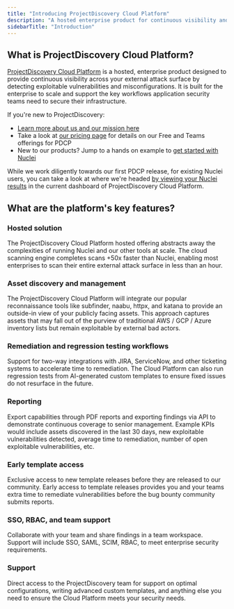 ```yaml
---
title: "Introducing ProjectDiscovery Cloud Platform"
description: "A hosted enterprise product for continuous visibility and vulnerability scanning"
sidebarTitle: "Introduction"
---
```

## What is ProjectDiscovery Cloud Platform? 

[ProjectDiscovery Cloud Platform](https://projectdiscovery.io/platform) is a hosted, enterprise product designed to provide continuous visibility across your external attack surface by detecting exploitable vulnerabilities and misconfigurations. 
It is built for the enterprise to scale and support the key workflows application security teams need to secure their infrastructure.

If you're new to ProjectDiscovery: 
 - [Learn more about us and our mission here](https://projectdiscovery.io/)
 - Take a look at [our pricing page](https://projectdiscovery.io/pricing) for details on our Free and Teams offerings for PDCP
 - New to our products? Jump to a hands on example to [get started with Nuclei](/getstarted-overview)

<Note> While we work diligently towards our first PDCP release, for existing Nuclei users, you can take a look at where we're headed [by viewing your Nuclei results](/cloud/nuclei-integration) in the current dashboard of ProjectDiscovery Cloud Platform.</Note>  

## What are the platform's key features? 

### Hosted solution

The ProjectDiscovery Cloud Platform hosted offering abstracts away the complexities of running Nuclei and our other tools at scale. 
The cloud scanning engine completes scans +50x faster than Nuclei, enabling most enterprises to scan their entire external attack surface in less than an hour.

### Asset discovery and management

The ProjectDiscovery Cloud Platform will integrate our popular reconnaissance tools like subfinder, naabu, httpx, and katana to provide an outside-in view of your publicly facing assets. 
This approach captures assets that may fall out of the purview of traditional AWS / GCP / Azure inventory lists but remain exploitable by external bad actors. 

### Remediation and regression testing workflows

Support for two-way integrations with JIRA, ServiceNow, and other ticketing systems to accelerate time to remediation. The Cloud Platform can also run regression tests from AI-generated custom templates to ensure fixed issues do not resurface in the future.

### Reporting 

Export capabilities through PDF reports and exporting findings via API to demonstrate continuous coverage to senior management. 
Example KPIs would include assets discovered in the last 30 days, new exploitable vulnerabilities detected, average time to remediation, number of open exploitable vulnerabilities, etc.

### Early template access

Exclusive access to new template releases before they are released to our community. Early access to template releases provides you and your teams extra time to remediate vulnerabilities before the bug bounty community submits reports.

### SSO, RBAC, and team support

Collaborate with your team and share findings in a team workspace. Support will include SSO, SAML, SCIM, RBAC, to meet enterprise security requirements.

### Support

Direct access to the ProjectDiscovery team for support on optimal configurations, writing advanced custom templates, and anything else you need to ensure the Cloud Platform meets your security needs.